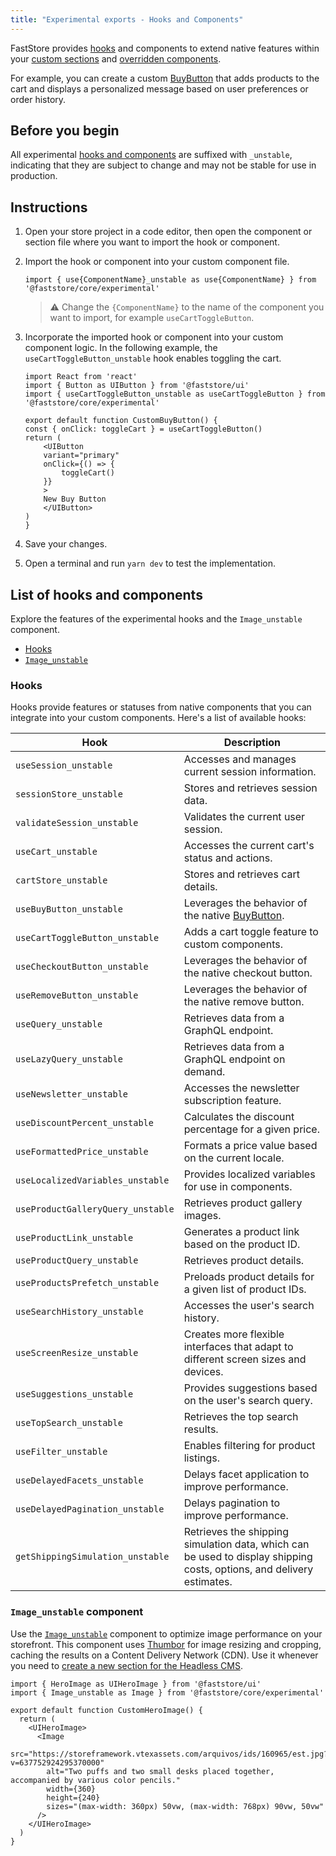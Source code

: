 ```yaml
---
title: "Experimental exports - Hooks and Components"
---
```


FastStore provides [hooks](#list-of-hooks-and-components) and components to extend native features within your [custom sections](https://developers.vtex.com/docs/guides/faststore/building-sections-creating-a-new-section) and [overridden components](https://developers.vtex.com/docs/guides/faststore/overrides-overview).

For example, you can create a custom [BuyButton](https://developers.vtex.com/docs/guides/faststore/molecules-buy-button) that adds products to the cart and displays a personalized message based on user preferences or order history.

## Before you begin

All experimental [hooks and components](#list-of-hooks-and-components) are suffixed with `_unstable`, indicating that they are subject to change and may not be stable for use in production.

## Instructions

1. Open your store project in a code editor, then open the component or section file where you want to import the hook or component.
2. Import the hook or component into your custom component file.

    ```tsx
    import { use{ComponentName}_unstable as use{ComponentName} } from '@faststore/core/experimental'
    ```

    > ⚠️ Change the `{ComponentName}` to the name of the component you want to import, for example `useCartToggleButton`.

3. Incorporate the imported hook or component into your custom component logic. In the following example, the `useCartToggleButton_unstable` hook enables toggling the cart.

    ```tsx mark=3
    import React from 'react'
    import { Button as UIButton } from '@faststore/ui'
    import { useCartToggleButton_unstable as useCartToggleButton } from '@faststore/core/experimental'

    export default function CustomBuyButton() {
    const { onClick: toggleCart } = useCartToggleButton()
    return (
        <UIButton
        variant="primary"
        onClick={() => {
            toggleCart()
        }}
        >
        New Buy Button
        </UIButton>
    )
    }
    ```

4. Save your changes.
5. Open a terminal and run `yarn dev` to test the implementation.

## List of hooks and components

Explore the features of the experimental hooks and the `Image_unstable` component.

- [Hooks](#hooks)
- [`Image_unstable`](#image_unstable-component)

### Hooks

Hooks provide features or statuses from native components that you can integrate into your custom components. Here's a list of available hooks:

|Hook|Description|
|--------|--------------|
|`useSession_unstable`|Accesses and manages current session information.|
|`sessionStore_unstable`|Stores and retrieves session data.|
|`validateSession_unstable`|Validates the current user session.|
|`useCart_unstable`|Accesses the current cart's status and actions.|
|`cartStore_unstable`|Stores and retrieves cart details.|
|`useBuyButton_unstable`|Leverages the behavior of the native [BuyButton](https://developers.vtex.com/docs/guides/faststore/molecules-buy-button).|
|`useCartToggleButton_unstable`|Adds a cart toggle feature to custom components.|
|`useCheckoutButton_unstable`|Leverages the behavior of the native checkout button.|
|`useRemoveButton_unstable`|Leverages the behavior of the native remove button.|
|`useQuery_unstable`|Retrieves data from a GraphQL endpoint.|
|`useLazyQuery_unstable`|Retrieves data from a GraphQL endpoint on demand.|
|`useNewsletter_unstable`|Accesses the newsletter subscription feature.|
|`useDiscountPercent_unstable`|Calculates the discount percentage for a given price.|
|`useFormattedPrice_unstable`|Formats a price value based on the current locale.|
|`useLocalizedVariables_unstable`|Provides localized variables for use in components.|
|`useProductGalleryQuery_unstable`|Retrieves product gallery images.|
|`useProductLink_unstable`|Generates a product link based on the product ID.|
|`useProductQuery_unstable`|Retrieves product details.|
|`useProductsPrefetch_unstable`|Preloads product details for a given list of product IDs.|
|`useSearchHistory_unstable`|Accesses the user's search history.|
| `useScreenResize_unstable` | Creates more flexible interfaces that adapt to different screen sizes and devices.|
|`useSuggestions_unstable`|Provides suggestions based on the user's search query.|
|`useTopSearch_unstable`|Retrieves the top search results.|
|`useFilter_unstable`|Enables filtering for product listings.|
|`useDelayedFacets_unstable`|Delays facet application to improve performance.|
|`useDelayedPagination_unstable`|Delays pagination to improve performance.|
|`getShippingSimulation_unstable`|Retrieves the shipping simulation data, which can be used to display shipping costs, options, and delivery estimates.|

### `Image_unstable` component

Use the [`Image_unstable`](https://github.com/vtex/faststore/blob/105a8b2f69ffd8438532d7c9eb959ed26a567675/packages/core/src/components/ui/Image/Image.tsx) component to optimize image performance on your storefront. This component uses [Thumbor](https://www.thumbor.org/) for image resizing and cropping, caching the results on a Content Delivery Network (CDN). Use it whenever you need to [create a new section for the Headless CMS](https://developers.vtex.com/docs/guides/faststore/building-sections-creating-a-new-section).

```tsx mark=2
import { HeroImage as UIHeroImage } from '@faststore/ui'
import { Image_unstable as Image } from '@faststore/core/experimental'

export default function CustomHeroImage() {
  return (
    <UIHeroImage>
      <Image
        src="https://storeframework.vtexassets.com/arquivos/ids/160965/est.jpg?v=637752924295370000"
        alt="Two puffs and two small desks placed together, accompanied by various color pencils."
        width={360}
        height={240}
        sizes="(max-width: 360px) 50vw, (max-width: 768px) 90vw, 50vw"
      />
    </UIHeroImage>
  )
}
```
